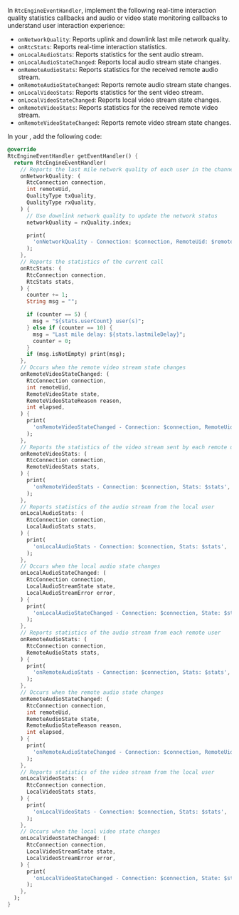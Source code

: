 
<PlatformWrapper platform="flutter">

In `RtcEngineEventHandler`, implement the following real-time interaction quality statistics callbacks and audio or video state monitoring callbacks to understand user interaction experience:

- `onNetworkQuality`: Reports uplink and downlink last mile network quality.
- `onRtcStats`: Reports real-time interaction statistics.
- `onLocalAudioStats`: Reports statistics for the sent audio stream.
- `onLocalAudioStateChanged`: Reports local audio stream state changes.
- `onRemoteAudioStats`: Reports statistics for the received remote audio stream.
- `onRemoteAudioStateChanged`: Reports remote audio stream state changes.
- `onLocalVideoStats`: Reports statistics for the sent video stream.
- `onLocalVideoStateChanged`: Reports local video stream state changes.
- `onRemoteVideoStats`: Reports statistics for the received remote video stream.
- `onRemoteVideoStateChanged`: Reports remote video stream state changes.

In your <Vpl k="CLIENT"/>, add the following code:

```dart
@override
RtcEngineEventHandler getEventHandler() {
  return RtcEngineEventHandler(
    // Reports the last mile network quality of each user in the channel
    onNetworkQuality: (
      RtcConnection connection,
      int remoteUid,
      QualityType txQuality,
      QualityType rxQuality,
    ) {
      // Use downlink network quality to update the network status
      networkQuality = rxQuality.index;

      print(
        'onNetworkQuality - Connection: $connection, RemoteUid: $remoteUid, TxQuality: $txQuality, RxQuality: $rxQuality',
      );
    },
    // Reports the statistics of the current call
    onRtcStats: (
      RtcConnection connection,
      RtcStats stats,
    ) {
      counter += 1;
      String msg = "";

      if (counter == 5) {
        msg = "${stats.userCount} user(s)";
      } else if (counter == 10) {
        msg = "Last mile delay: ${stats.lastmileDelay}";
        counter = 0;
      }
      if (msg.isNotEmpty) print(msg);
    },
    // Occurs when the remote video stream state changes
    onRemoteVideoStateChanged: (
      RtcConnection connection,
      int remoteUid,
      RemoteVideoState state,
      RemoteVideoStateReason reason,
      int elapsed,
    ) {
      print(
        'onRemoteVideoStateChanged - Connection: $connection, RemoteUid: $remoteUid, State: $state, Reason: $reason, Elapsed: $elapsed',
      );
    },
    // Reports the statistics of the video stream sent by each remote user
    onRemoteVideoStats: (
      RtcConnection connection,
      RemoteVideoStats stats,
    ) {
      print(
        'onRemoteVideoStats - Connection: $connection, Stats: $stats',
      );
    },
    // Reports statistics of the audio stream from the local user
    onLocalAudioStats: (
      RtcConnection connection,
      LocalAudioStats stats,
    ) {
      print(
        'onLocalAudioStats - Connection: $connection, Stats: $stats',
      );
    },
    // Occurs when the local audio state changes
    onLocalAudioStateChanged: (
      RtcConnection connection,
      LocalAudioStreamState state,
      LocalAudioStreamError error,
    ) {
      print(
        'onLocalAudioStateChanged - Connection: $connection, State: $state, Error: $error',
      );
    },
    // Reports statistics of the audio stream from each remote user
    onRemoteAudioStats: (
      RtcConnection connection,
      RemoteAudioStats stats,
    ) {
      print(
        'onRemoteAudioStats - Connection: $connection, Stats: $stats',
      );
    },
    // Occurs when the remote audio state changes
    onRemoteAudioStateChanged: (
      RtcConnection connection,
      int remoteUid,
      RemoteAudioState state,
      RemoteAudioStateReason reason,
      int elapsed,
    ) {
      print(
        'onRemoteAudioStateChanged - Connection: $connection, RemoteUid: $remoteUid, State: $state, Reason: $reason, Elapsed: $elapsed',
      );
    },
    // Reports statistics of the video stream from the local user
    onLocalVideoStats: (
      RtcConnection connection,
      LocalVideoStats stats,
    ) {
      print(
        'onLocalVideoStats - Connection: $connection, Stats: $stats',
      );
    },
    // Occurs when the local video state changes
    onLocalVideoStateChanged: (
      RtcConnection connection,
      LocalVideoStreamState state,
      LocalVideoStreamError error,
    ) {
      print(
        'onLocalVideoStateChanged - Connection: $connection, State: $state, Error: $error',
      );
    },
  );
}
```

</PlatformWrapper>